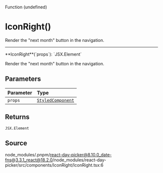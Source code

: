<SectionTitle>Function (undefined)</SectionTitle>

# IconRight()

<Description>Render the "next month" button in the navigation.</Description>

---

<a id="undefined" name="undefined"></a>

<SignatureMemberIdentifier>
  **IconRight**(`props`): `JSX.Element`
</SignatureMemberIdentifier>

Render the "next month" button in the navigation.

## Parameters

| Parameter | Type                                                           |
| :-------- | :------------------------------------------------------------- |
| `props`   | [`StyledComponent`](/docs/api/type-aliases/StyledComponent.md) |

## Returns

`JSX.Element`

## Source

node_modules/.pnpm/react-day-picker@8.10.0_date-fns@3.3.1_react@18.2.0/node_modules/react-day-picker/src/components/IconRight/IconRight.tsx:6
